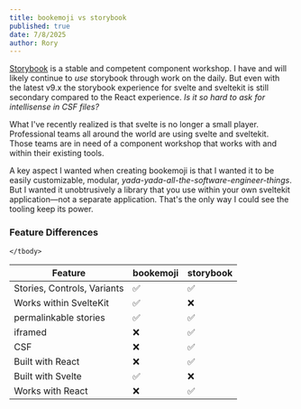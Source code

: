 ```yaml
---
title: bookemoji vs storybook
published: true
date: 7/8/2025
author: Rory
---
```


[Storybook](https://storybook.js.org) is a stable and competent component workshop. I have and will likely continue to _use_ storybook through work on the daily.
But even with the latest v9.x the storybook experience for svelte and sveltekit is still secondary compared to the React experience. _Is it so hard to ask for intellisense in CSF files?_

What I've recently realized is that svelte is no longer a small player.
Professional teams all around the world are using svelte and sveltekit. Those teams are in need of a component workshop that works with and within their existing tools.

A key aspect I wanted when creating bookemoji is that I wanted it to be easily customizable, modular, _yada-yada-all-the-software-engineer-things_.
But I wanted it unobtrusively a library that you use within your own sveltekit application—not a separate application. That's the only way I could see the tooling keep its power.

### Feature Differences

<table>
    <thead>
    <tr>
        <th>Feature</th>
        <th>bookemoji</th>
        <th>storybook</th>
    </tr>
    </thead>
    <tbody>
        <tr>
            <td>Stories, Controls, Variants</td>
            <td>✅</td>
            <td>✅</td>
        </tr>
        <tr>
            <td>Works within SvelteKit</td>
            <td>✅</td>
            <td>❌</td>
        </tr>
        <tr>
            <td>permalinkable stories</td>
            <td>✅</td>
            <td>✅</td>
        </tr>
        <tr>
            <td>iframed</td>
            <td>❌</td>
            <td>✅</td>
        </tr>
        <tr>
            <td>CSF</td>
            <td>❌</td>
            <td>✅</td>
        </tr>
        <tr>
            <td>Built with React</td>
            <td>❌</td>
            <td>✅</td>
        </tr>
        <tr>
            <td>Built with Svelte</td>
            <td>✅</td>
            <td>❌</td>
        </tr>
        <tr>
            <td>Works with React</td>
            <td>❌</td>
            <td>✅</td>
        </tr>

    </tbody>

</table>
